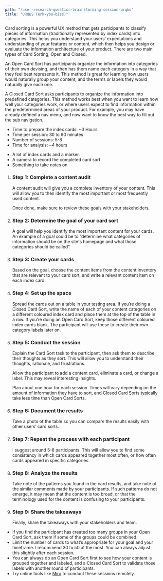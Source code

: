 ```yaml
---
path: "/user-research-question-brainstorming-session-urqbs"
title: "URQBS (erk-you-biss)"
---
```






<MethodLayout pageTitle={props.pageContext.frontmatter.title} method={currentMethod}>
  <SEO title={props.pageContext.frontmatter.title} />

<MethodSectionWhatIs method={currentMethod} title="What is a URQBS? Booya">
  <p>
Card sorting is a powerful UX method that gets participants to classify pieces of information (traditionally represented by index cards) into categories. This helps you understand your users' expectations and understanding of your features or content, which then helps you design or evaluate the information architecture of your product. There are two main types of Card Sorting; Open and Closed.
</p>
  <p>
An Open Card Sort has participants organize the information into categories of their own devising, and then has them name each category in a way that they feel best represents it. This method is great for learning how users would naturally group your content, and the terms or labels they would naturally give each one.
  </p>
  <p>
    A Closed Card Sort asks participants to organize the information into predefined categories. This method works best when you want to learn how well your categories work, or where users expect to find information within the predetermined areas of your product. For example, you may have already defined a nav menu, and now want to know the best way to fill out the sub navigation.
  </p>
</MethodSectionWhatIs>

<MethodSectionNeeds title="What do you need for a URQBS?">
  <MethodSectionNeedsPartial type="time">
    <ul>
      <li>Time to prepare the index cards: ~3 Hours</li>
      <li>Time per session: 30 to 60 minutes</li>
      <li>Number of sessions: 5-8</li>
      <li>Time for analysis: ~4 hours</li>
    </ul>
  </MethodSectionNeedsPartial>
  <MethodSectionNeedsPartial type="materials">
    <ul>
      <li>A lot of index cards and a marker.</li>
      <li>A camera to record the completed card sort</li>
      <li>Something to take notes on</li>
    </ul>

  </MethodSectionNeedsPartial>
</MethodSectionNeeds>

<MethodSectionSteps method={currentMethod} title="How do you conduct a URQBS?">
  <ol>
    <li>
      <h3>Step 1: Complete a content audit</h3>
      <p>A content audit will give you a complete inventory of your content. This will allow you to then identify the most important or most frequently used content.
      </p>
      <p>
      Once done, make sure to review these goals with your stakeholders.
      </p>
    </li>
    <li>
      <h3>Step 2: Determine the goal of your card sort</h3>
      <p>
      A goal will help you identify the most important content for your cards. An example of a goal could be to “determine what categories of information should be on the site's homepage and what those categories should be called”.
      </p>  
    </li>
    <li>
      <h3>Step 3: Create your cards</h3>
      <p>
        Based on the goal, choose the content items from the content inventory that are relevant to your card sort, and write a relevant content item on each index card.
      </p>
    </li>
    <li>
      <h3>Step 4: Set up the space</h3>
      <p>Spread the cards out on a table in your testing area. If you’re doing a Closed Card Sort, write the name of each of your content categories on a different coloured index card and place them at the top of the table in a row. If you’re doing an Open Card Sort, keep those different coloured index cards blank. The participant will use these to create their own category labels later on.
      </p>
    </li>
    <li>
      <h3>Step 5: Conduct the session</h3>
      <p>
      Explain the Card Sort task to the participant, then ask them to describe their thoughts as they sort. This will allow you to understand their thoughts, rationale, and frustrations.
      </p>
      <p>Allow the participant to add a content card, eliminate a card, or change a label. This may reveal interesting insights.
      </p>
      <p>Plan about one hour for each session. Times will vary depending on the amount of information they have to sort, and Closed Card Sorts typically take less time than Open Card Sorts.
      </p>
    </li>
    <li>
      <h3>Step 6: Document the results</h3>
      <p>
        Take a photo of the table so you can compare the results easily with other users’ card sorts.
        </p>
    </li>
    <li>
      <h3>Step 7: Repeat the process with each participant</h3>
      <p>
        I suggest around 5-8 participants. This will allow you to find some consistency in which cards appeared together most often, or how often cards appeared in specific categories.
        </p>
    </li>
    <li>
      <h3>Step 8: Analyze the results</h3>
      <p>
        Take note of the patterns you found in the card results, and take note of the similar comments made by your participants. If such patterns do not emerge, it may mean that the content is too broad, or that the terminology used for the content is confusing to your participants.   
        </p>
    </li>
    <li>
      <h3>Step 9: Share the takeaways</h3>
      <p>
        Finally, share the takeaways with your stakeholders and team.
      </p>
    </li>
  </ol>
</MethodSectionSteps>

<MethodSectionTips method={currentMethod} title="Tips for a great URQBS">
  <ul>
    <li>
      If you find the participant has created too many groups in your Open Card Sort, ask them if some of the groups could be combined.
    </li>
    <li>
      Limit the number of cards to what’s appropriate for your goal and your timeframe.  I recommend 30 to 50 at the most. You can always adjust this slightly after each session.
    </li>
    <li>
      You can always do an Open Card Sort first to see how your content is grouped together and labeled, and a Closed Card Sort to validate those labels with another round of participants.
    </li>
    <li>
      Try online tools like <a href="https://miro.com/" target="_blank" rel="noreferrer noopener">Miro</a> to conduct these sessions remotely.
      </li>
  </ul>
</MethodSectionTips>

<MethodSectionResources method={currentMethod} />

</MethodLayout>
